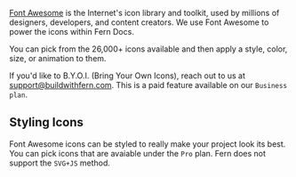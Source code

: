 [Font Awesome](https://fontawesome.com/) is the Internet's icon library and toolkit, used by millions of designers, developers, and content creators. We use Font Awesome to power the icons within Fern Docs. 

You can pick from the 26,000+ icons available and then apply a style, color, size, or animation to them.

If you'd like to B.Y.O.I. (Bring Your Own Icons), reach out to us at [support@buildwithfern.com](mailto:support@buildwithfern.com). This is a paid feature available on our `Business plan`.

## Styling Icons

Font Awesome icons can be styled to really make your project look its best. You can pick icons that are avaiable under the `Pro` plan. Fern does not support the `SVG+JS` method.


